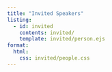 ```yaml
---
title: "Invited Speakers"
listing:
  - id: invited 
    contents: invited/
    template: invited/person.ejs
format:
  html:
    css: invited/people.css
---
```



